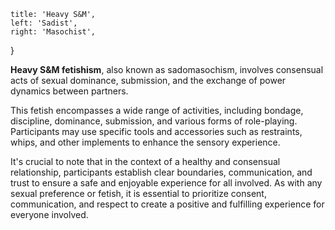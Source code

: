 
	title: 'Heavy S&M',
	left: 'Sadist',
	right: 'Masochist',
}

<strong>Heavy S&M fetishism</strong>, also known as sadomasochism, involves consensual acts of sexual dominance, submission, and the exchange of power dynamics between partners.

This fetish encompasses a wide range of activities, including bondage, discipline, dominance, submission, and various forms of role-playing. Participants may use specific tools and accessories such as restraints, whips, and other implements to enhance the sensory experience.

It's crucial to note that in the context of a healthy and consensual relationship, participants establish clear boundaries, communication, and trust to ensure a safe and enjoyable experience for all involved. As with any sexual preference or fetish, it is essential to prioritize consent, communication, and respect to create a positive and fulfilling experience for everyone involved.
